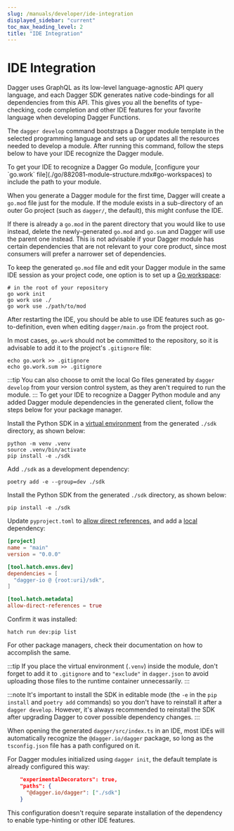 ```yaml
---
slug: /manuals/developer/ide-integration
displayed_sidebar: "current"
toc_max_heading_level: 2
title: "IDE Integration"
---
```


# IDE Integration

Dagger uses GraphQL as its low-level language-agnostic API query language, and each Dagger SDK generates native code-bindings for all dependencies from this API. This gives you all the benefits of type-checking, code completion and other IDE features for your favorite language when developing Dagger Functions.

The `dagger develop` command bootstraps a Dagger module template in the selected programming language and sets up or updates all the resources needed to develop a module. After running this command, follow the steps below to have your IDE recognize the Dagger module.

<Tabs groupId="language">
<TabItem value="Go">
To get your IDE to recognize a Dagger Go module, [configure your `go.work` file](./go/882081-module-structure.mdx#go-workspaces) to include the path to your module.

When you generate a Dagger module for the first time, Dagger will create a `go.mod` file just for the module. If the module exists in a sub-directory of an outer Go project (such as `dagger/`, the default), this might confuse the IDE.

If there is already a `go.mod` in the parent directory that you would like to use instead, delete the newly-generated `go.mod` and `go.sum` and Dagger will use the parent one instead. This is not advisable if your Dagger module has certain dependencies that are not relevant to your core product, since most consumers will prefer a narrower set of dependencies.

To keep the generated `go.mod` file and edit your Dagger module in the same IDE session as your project code, one option is to set up a [Go workspace](https://go.dev/doc/tutorial/workspaces):

```shell
# in the root of your repository
go work init
go work use ./
go work use ./path/to/mod
```

After restarting the IDE, you should be able to use IDE features such as go-to-definition, even when editing `dagger/main.go` from the project root.

In most cases, `go.work` should not be committed to the repository, so it is advisable to add it to the project's `.gitignore` file:

```shell
echo go.work >> .gitignore
echo go.work.sum >> .gitignore
```

:::tip
You can also choose to omit the local Go files generated by `dagger develop` from your version control system, as they aren't required to run the module.
:::
</TabItem>
<TabItem value="Python">
To get your IDE to recognize a Dagger Python module and any added Dagger module dependencies in the generated client, follow the steps below for your package manager.

<Tabs groupId="pytools">
<TabItem value="pip">

Install the Python SDK in a [virtual environment](https://packaging.python.org/en/latest/tutorials/installing-packages/#creating-virtual-environments) from the generated `./sdk` directory, as shown below:

```shell
python -m venv .venv
source .venv/bin/activate
pip install -e ./sdk
```
</TabItem>
<TabItem value="Poetry">

Add `./sdk` as a development dependency:

```shell
poetry add -e --group=dev ./sdk
```
</TabItem>
<TabItem value="Hatch">

Install the Python SDK from the generated `./sdk` directory, as shown below:

```shell
pip install -e ./sdk
```

Update `pyproject.toml` to [allow direct references](https://hatch.pypa.io/latest/config/metadata/#allowing-direct-references), and add a [local](https://hatch.pypa.io/latest/config/dependency/#local) dependency:

```toml
[project]
name = "main"
version = "0.0.0"

[tool.hatch.envs.dev]
dependencies = [
  "dagger-io @ {root:uri}/sdk",
]

[tool.hatch.metadata]
allow-direct-references = true
```

Confirm it was installed:

```shell
hatch run dev:pip list
```
</TabItem>
</Tabs>

For other package managers, check their documentation on how to accomplish the same.

:::tip
If you place the virtual environment (`.venv`) inside the module, don't forget to add it to `.gitignore` and to `"exclude"` in `dagger.json` to avoid uploading those files to the runtime container unnecessarily.
:::

:::note
It's important to install the SDK in editable mode (the `-e` in the `pip install` and `poetry add` commands) so you don't have to reinstall it after a `dagger develop`. However, it's always recommended to reinstall the SDK after upgrading Dagger to cover possible dependency changes.
:::

</TabItem>
<TabItem value="TypeScript">

When opening the generated `dagger/src/index.ts` in an IDE, most IDEs will automatically recognize the `@dagger.io/dagger` package, so long as the `tsconfig.json` file has a path configured on it.

For Dagger modules initialized using `dagger init`, the default template is already configured this way:

```json
    "experimentalDecorators": true,
    "paths": {
      "@dagger.io/dagger": ["./sdk"]
    }
```

This configuration doesn't require separate installation of the dependency to enable type-hinting or other IDE features.


</TabItem>
</Tabs>
